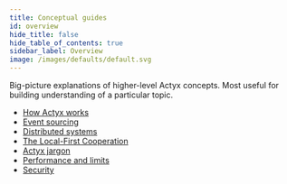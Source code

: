 ```yaml
---
title: Conceptual guides
id: overview
hide_title: false
hide_table_of_contents: true
sidebar_label: Overview
image: /images/defaults/default.svg
---
```


Big-picture explanations of higher-level Actyx concepts. Most useful for building understanding of a particular topic.

- [How Actyx works](./how-actyx-works)
- [Event sourcing](./event-sourcing)
- [Distributed systems](./distributed-systems)
- [The Local-First Cooperation](./local-first-cooperation)
- [Actyx jargon](./actyx-jargon)
- [Performance and limits](./performance-and-limits)
- [Security](./security)


<NPS />

